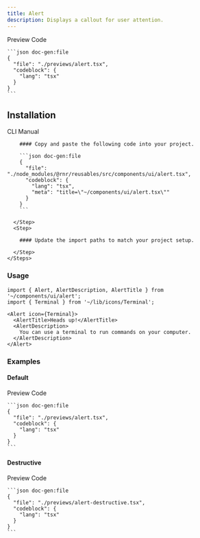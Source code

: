 ```yaml
---
title: Alert
description: Displays a callout for user attention.
---
```



<div className="h-5"/>

<SectionTabs defaultValue="preview">
  <SectionTabsList>
    <SectionTabsTrigger value="preview">Preview</SectionTabsTrigger>
    <SectionTabsTrigger value="code">Code</SectionTabsTrigger>
  </SectionTabsList>
  <SectionTabsContent value="preview">
    <div className="group/copy relative flex items-center justify-center p-10 min-h-96 border rounded-md bg-card">
      <CopyButton className="absolute top-2 right-2 group-hover/copy:opacity-100" content={alertPreview}/>
      <AlertPreview />
    </div>
  </SectionTabsContent>
  <SectionTabsContent value="code">

    ```json doc-gen:file
    {
      "file": "./previews/alert.tsx",
      "codeblock": {
        "lang": "tsx"
      }
    }
    ```
  </SectionTabsContent>
</SectionTabs>


## Installation

<SectionTabs defaultValue="cli">
  <SectionTabsList>
    <SectionTabsTrigger id="cli" value="cli">CLI</SectionTabsTrigger>
    <SectionTabsTrigger id="manual" value="manual">Manual</SectionTabsTrigger>
  </SectionTabsList>
  <SectionTabsContent value="cli">
     <CommandTabs args={["add", "alert"]}/>
  </SectionTabsContent>
  <SectionTabsContent value="manual">
    <Steps>
      <Step>
 
        #### Copy and paste the following code into your project.

        ```json doc-gen:file
        {
          "file": "./node_modules/@rnr/reusables/src/components/ui/alert.tsx",
          "codeblock": {
            "lang": "tsx",
            "meta": "title=\"~/components/ui/alert.tsx\""
          }
        }
        ```
 
      </Step>
      <Step>

        #### Update the import paths to match your project setup.

      </Step>
    </Steps>
  </SectionTabsContent>
</SectionTabs>

### Usage

```tsx
import { Alert, AlertDescription, AlertTitle } from '~/components/ui/alert';
import { Terminal } from '~/lib/icons/Terminal';
```

```tsx
<Alert icon={Terminal}>
  <AlertTitle>Heads up!</AlertTitle>
  <AlertDescription>
    You can use a terminal to run commands on your computer.
  </AlertDescription>
</Alert>
```

### Examples

#### Default

<SectionTabs defaultValue="preview">
  <SectionTabsList>
    <SectionTabsTrigger value="preview">Preview</SectionTabsTrigger>
    <SectionTabsTrigger value="code">Code</SectionTabsTrigger>
  </SectionTabsList>
  <SectionTabsContent value="preview">
    <div className="group/copy relative flex items-center justify-center p-10 min-h-96 border rounded-md bg-card">
      <CopyButton className="absolute top-2 right-2 group-hover/copy:opacity-100" content={alertPreview}/>
      <AlertPreview />
    </div>
  </SectionTabsContent>
  <SectionTabsContent value="code">

    ```json doc-gen:file
    {
      "file": "./previews/alert.tsx",
      "codeblock": {
        "lang": "tsx"
      }
    }
    ```
  </SectionTabsContent>
</SectionTabs>

<div className="h-5"/>

#### Destructive

<SectionTabs defaultValue="preview">
  <SectionTabsList>
    <SectionTabsTrigger value="preview">Preview</SectionTabsTrigger>
    <SectionTabsTrigger value="code">Code</SectionTabsTrigger>
  </SectionTabsList>
  <SectionTabsContent value="preview">
    <div className="group/copy relative flex items-center justify-center p-10 min-h-96 border rounded-md bg-card">
      <CopyButton className="absolute top-2 right-2 group-hover/copy:opacity-100" content={alertDestructivePreview}/>
      <AlertDestructive />
    </div>
  </SectionTabsContent>
  <SectionTabsContent value="code">

    ```json doc-gen:file
    {
      "file": "./previews/alert-destructive.tsx",
      "codeblock": {
        "lang": "tsx"
      }
    }
    ```
  </SectionTabsContent>
</SectionTabs>